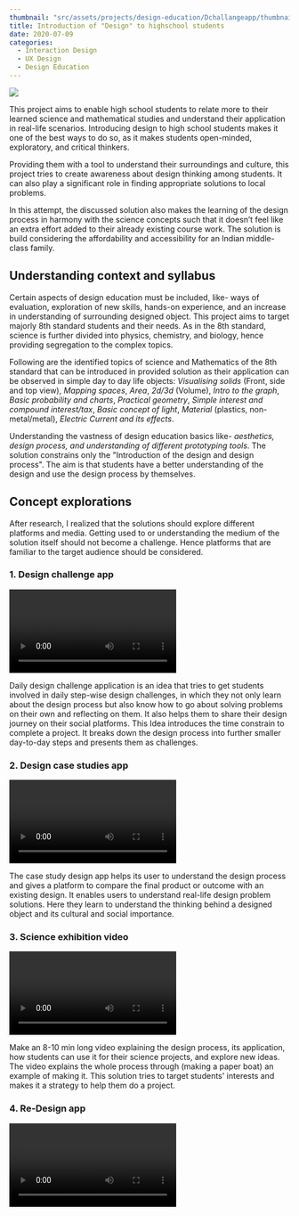 ```yaml
---
thumbnail: "src/assets/projects/design-education/Dchallangeapp/thumbnail1.jpg"
title: Introduction of "Design" to highschool students
date: 2020-07-09
categories:
  - Interaction Design
  - UX Design
  - Design Education
---
```



![](../../assets/projects/design-education/Dchallangeapp/thumbnail.png)

This project aims to enable high school students to relate more to their learned science and mathematical studies and understand their application in real-life scenarios. Introducing design to high school students makes it one of the best ways to do so, as it makes students open-minded, exploratory, and critical thinkers.

Providing them with a tool to understand their surroundings and culture, this project tries to create awareness about design thinking among students. It can also play a significant role in finding appropriate solutions to local problems.

In this attempt, the discussed solution also makes the learning of the design process in harmony with the science concepts such that it doesn’t feel like an extra effort added to their already existing course work. The solution is build considering the affordability and accessibility for an Indian middle-class family.

## Understanding context and syllabus

Certain aspects of design education must be included, like- ways of evaluation, exploration of new skills, hands-on experience, and an increase in understanding of surrounding designed object. This project aims to target majorly 8th standard students and their needs. As in the 8th standard, science is further divided into physics, chemistry, and biology, hence providing segregation to the complex topics.

Following are the identified topics of science and Mathematics of the 8th standard that can be introduced in provided solution as their application can be observed in simple day to day life objects: _Visualising solids_ (Front, side and top view), _Mapping spaces_, _Area_, _2d/3d_ (Volume), _Intro to the graph_, _Basic probability and charts_, _Practical geometry_, _Simple interest and compound interest/tax_, _Basic concept of light_, _Material_ (plastics, non-metal/metal), _Electric Current and its effects_.

Understanding the vastness of design education basics like- _aesthetics, design process, and understanding of different prototyping tools_. The solution constrains only the "Introduction of the design and design process". The aim is that students have a better understanding of the design and use the design process by themselves.

## Concept explorations

After research, I realized that the solutions should explore different platforms and media. Getting used to or understanding the medium of the solution itself should not become a challenge. Hence platforms that are familiar to the target audience should be considered.

### 1. Design challenge app

<Video
  src="https://www.youtube.com/embed/goMsaDdERKk"
  title="Design challenge app"
/>

Daily design challenge application is an idea that tries to get students involved in daily step-wise design challenges, in which they not only learn about the design process but also know how to go about solving problems on their own and reflecting on them. It also helps them to share their design journey on their social platforms. This Idea introduces the time constrain to complete a project. It breaks down the design process into further smaller day-to-day steps and presents them as challenges.

### 2. Design case studies app

<Video
  src="https://www.youtube.com/embed/vJFUylyR8n4"
  title="Design case studies app"
/>

The case study design app helps its user to understand the design process and gives a platform to compare the final product or outcome with an existing design. It enables users to understand real-life design problem solutions. Here they learn to understand the thinking behind a designed object and its cultural and social importance.

### 3. Science exhibition video

<Video
  src="https://www.youtube.com/embed/Nn6bJFv4Ko0"
  title="Science exibition video"
/>

Make an 8-10 min long video explaining the design process, its application, how students can use it for their science projects, and explore new ideas. The video explains the whole process through (making a paper boat) an example of making it. This solution tries to target students' interests and makes it a strategy to help them do a project.

### 4. Re-Design app

<Video src="https://www.youtube.com/embed/olYRulTmkuw" title="Redesign app" />

This app helps its user to understand how and why a product is made. It also makes its user more sensitive towards the logic, decision made behind making a product, and understanding the design process.

## Concept evaluation

The concepts were taken to the users for their feed back and been compared with the assumtion made about the concepts and there limitations.
It was observed that most of the users were interested in the fact that they will be learning and even coming up with new designs by doing something they mostly do for fun.

![](../../assets/projects/design-education/Dchallangeapp/evluate.png)

> From the user feedback and feasibility vs impact map, "Re-design app" concept had been taken as the final solution and explored further.

## Final concept

"Re-design app" during the concept feedback session, the user appreciated this idea as he said, “Oh! I keep on opening things and reassembling them because there are many gadgets in my home that don’t work. I might be able to use this to have some fun”. This idea conditions the user with the design process and provides a platform to see value in a task that was considered as satisfying exploration.

<Video src="https://www.youtube.com/embed/SzWCyimzyWM" title="Final concept" />

## Concluding thoughts

The users well received the solution as it showed them the value to have a curious mind. It completed its primary goal to broaden the perspective about design among students and introduce the design process among them. It also increases the sensitivity of students towards the details in an everyday object.

Though the introduced application is in its early stage, it has a lot of potentials, and through the involvement of different activities, other parts of design education like understanding of aesthetics, material study, etc can be included.

The solution introduced is one of a kind, but it still cannot be monetized, as lot of work is required to make it a complete product. But as we see, MHRD pushing for the design education in school and due to COVID months of lockdown, which has shown people the possibility of working and learning from home. It can leave a lasting impact on students and teachers. This product can play a significant role in later years to come for school going students.

To Know more about the project contact me through my email: [3shuvam1@gmail.com](mailto:3shuvam1@gmail.com)

_This project has been done as my final year project to access the full report [click here](https://drive.google.com/file/d/1j0jCqrKrT1TsAnnbERahqCacBvrmp2cP/view?usp=sharing)._
